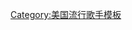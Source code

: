 {{Navbox musical artist
 | name = Camila Cabello
 | title = [[卡蜜拉·卡貝優]]
 | state = {{{state|autocollapse}}}
 | bodyclass = hlist
 | background = solo_singer

 | above =
* {{tsl|en|List of awards and nominations received by Camila Cabello||Awards and nominations}}
* [[Camila Cabello 音乐作品|Discography]]

 | group1 = 錄音室專輯
 | list1 =
* 《{{le|情牽卡蜜拉|Camila (album)}}》
* 《{{le|羅曼史 (卡蜜拉·卡貝優專輯)|Romance (Camila Cabello album)|羅曼史}}》

 | group2 = 單曲
 | list2 =
* "{{tsl|en|I Know What You Did Last Summer (song)||I Know What You Did Last Summer}}"
* "{{tsl|en|Bad Things (Machine Gun Kelly and Camila Cabello song)||Bad Things}}"
* "{{tsl|en|Crying in the Club||Crying in the Club}}"
* [[哈瓦那 (卡蜜拉·卡貝優歌曲)|哈瓦那]]
* {{tsl|en|Never Be the Same (Camila Cabello song)|不再是原來的我}}
* "{{tsl|en|Sangria Wine||Sangria Wine}}"
* "{{tsl|en|Consequences (song)||Consequences}}"
* "{{tsl|en|Mi Persona Favorita||Mi Persona Favorita}}"
* [[小姐 (尚恩·曼德斯及卡蜜拉·卡貝優歌曲)|小姐]]
* "{{tsl|en|Liar (Camila Cabello song)||Liar}}"
* "{{tsl|en|Shameless (Camila Cabello song)||Shameless}}"
* "{{tsl|en|Cry for Me (Camila Cabello song)||Cry for Me}}"
* "{{tsl|en|Easy (Camila Cabello song)||Easy}}"
* "{{tsl|en|Living Proof (Camila Cabello song)||Living Proof}}"
* "{{tsl|en|My Oh My (Camila Cabello song)||My Oh My}}"
* "{{tsl|en|First Man (song)||First Man}}"
* "{{tsl|en|The Christmas Song#Other notable renditions||The Christmas Song}}"
* "{{tsl|en|Don't Go Yet||Don't Go Yet}}"
* "{{tsl|en|Oh Na Na||Oh Na Na}}"

 | group3 = 合作單曲
 | list3 =
* "{{tsl|en|Love Incredible||Love Incredible}}"
* "{{tsl|en|Hey Ma (Pitbull and J Balvin song)||Hey Ma}}"
* "{{tsl|en|Know No Better (song)||Know No Better}}"
* "{{tsl|en|Almost Like Praying||Almost Like Praying}}"
* "{{tsl|en|Beautiful (Bazzi song)#Duet Version||Beautiful}}"
* "{{tsl|en|Find U Again||Find U Again}}"
* [[危险边缘 (歌曲)|危险边缘]]

 | group4 = 促銷單曲
 | list4 =
* "{{tsl|en|I Have Questions||I Have Questions}}"
* "{{tsl|en|OMG (Camila Cabello song)|OMG ((卡蜜拉·卡貝優歌曲))|OMG}}"
* "{{tsl|en|Real Friends (Camila Cabello song)||Real Friends}}"
* "{{tsl|en|Million to One||Million to One}}"

 | group5 = 其他歌曲
 | list5 =
* "{{tsl|en|All These Years (Camila Cabello song)||All These Years}}"
* "{{tsl|en|She Loves Control||She Loves Control}}"
* "{{tsl|en|Inside Out (Camila Cabello song)||Inside Out}}"
* "{{tsl|en|Something's Gotta Give (Camila Cabello song)||Something's Gotta Give}}"
* "{{tsl|en|In the Dark (Camila Cabello song)||In the Dark}}"
* "{{tsl|en|Into It (Camila Cabello song)||Into It}}"
* "{{tsl|en|Rockin' Around the Christmas Tree#Kacey Musgraves and Camila Cabello version||Rockin' Around the Christmas Tree}}"

 | group6 = 巡迴演唱會
 | list6 =
* {{tsl|en|Never Be the Same Tour||Never Be the Same Tour}}

 | group7 = 相關條目
 | list7 =
* [[五佳人|Fifth Harmony]]

}}<noinclude>
{{collapsible option}}
{{DEFAULTSORT:Cabello, Camila}}
[[Category:美国流行歌手模板]]
</noinclude>
